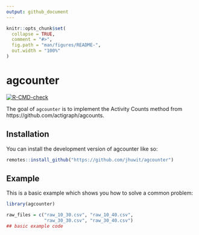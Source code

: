 ```yaml
---
output: github_document
---
```


<!-- README.md is generated from README.Rmd. Please edit that file -->

```r
knitr::opts_chunk$set(
  collapse = TRUE,
  comment = "#>",
  fig.path = "man/figures/README-",
  out.width = "100%"
)
```

# agcounter

<!-- badges: start -->
[![R-CMD-check](https://github.com/jhuwit/agcounter/actions/workflows/R-CMD-check.yaml/badge.svg)](https://github.com/jhuwit/agcounter/actions/workflows/R-CMD-check.yaml)
<!-- badges: end -->

The goal of `agcounter` is to implement the Activity Counts method from https://github.com/actigraph/agcounts.

## Installation

You can install the development version of agcounter like so:

``` r
remotes::install_github("https://github.com/jhuwit/agcounter")
```

## Example

This is a basic example which shows you how to solve a common problem:

```r
library(agcounter)

raw_files = c("raw_10_30.csv", "raw_10_40.csv", 
              "raw_30_30.csv", "raw_30_40.csv")
## basic example code
```
